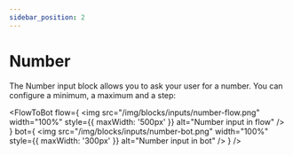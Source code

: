 ```yaml
---
sidebar_position: 2
---
```



# Number

The Number input block allows you to ask your user for a number. You can configure a minimum, a maximum and a step:

<FlowToBot
  flow={
    <img
      src="/img/blocks/inputs/number-flow.png"
      width="100%"
      style={{ maxWidth: '500px' }}
      alt="Number input in flow"
    />
  }
  bot={
    <img
      src="/img/blocks/inputs/number-bot.png"
      width="100%"
      style={{ maxWidth: '300px' }}
      alt="Number input in bot"
    />
  }
/>
